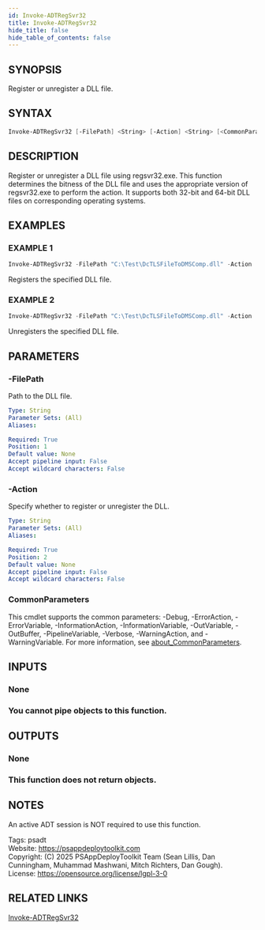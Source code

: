 ```yaml
---
id: Invoke-ADTRegSvr32
title: Invoke-ADTRegSvr32
hide_title: false
hide_table_of_contents: false
---
```


## SYNOPSIS

Register or unregister a DLL file.

## SYNTAX

```powershell
Invoke-ADTRegSvr32 [-FilePath] <String> [-Action] <String> [<CommonParameters>]
```

## DESCRIPTION

Register or unregister a DLL file using regsvr32.exe.
This function determines the bitness of the DLL file and uses the appropriate version of regsvr32.exe to perform the action.
It supports both 32-bit and 64-bit DLL files on corresponding operating systems.

## EXAMPLES

### EXAMPLE 1

```powershell
Invoke-ADTRegSvr32 -FilePath "C:\Test\DcTLSFileToDMSComp.dll" -Action 'Register'
```

Registers the specified DLL file.

### EXAMPLE 2

```powershell
Invoke-ADTRegSvr32 -FilePath "C:\Test\DcTLSFileToDMSComp.dll" -Action 'Unregister'
```

Unregisters the specified DLL file.

## PARAMETERS

### -FilePath

Path to the DLL file.

```yaml
Type: String
Parameter Sets: (All)
Aliases:

Required: True
Position: 1
Default value: None
Accept pipeline input: False
Accept wildcard characters: False
```

### -Action

Specify whether to register or unregister the DLL.

```yaml
Type: String
Parameter Sets: (All)
Aliases:

Required: True
Position: 2
Default value: None
Accept pipeline input: False
Accept wildcard characters: False
```

### CommonParameters

This cmdlet supports the common parameters: -Debug, -ErrorAction, -ErrorVariable, -InformationAction, -InformationVariable, -OutVariable, -OutBuffer, -PipelineVariable, -Verbose, -WarningAction, and -WarningVariable. For more information, see [about_CommonParameters](http://go.microsoft.com/fwlink/?LinkID=113216).

## INPUTS

### None

### You cannot pipe objects to this function.
## OUTPUTS

### None

### This function does not return objects.
## NOTES
An active ADT session is NOT required to use this function.

Tags: psadt<br />
Website: https://psappdeploytoolkit.com<br />
Copyright: (C) 2025 PSAppDeployToolkit Team (Sean Lillis, Dan Cunningham, Muhammad Mashwani, Mitch Richters, Dan Gough).<br />
License: https://opensource.org/license/lgpl-3-0

## RELATED LINKS

[Invoke-ADTRegSvr32](./Invoke-ADTRegSvr32.mdx)
